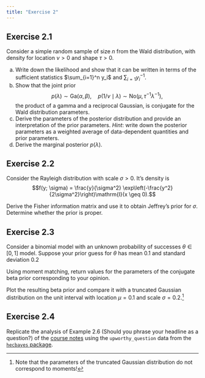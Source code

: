 ```yaml
---
title: "Exercise 2"
---
```


## Exercise 2.1

Consider a simple random sample of size $n$ from the Wald distribution, with density
\begin{align*}
f(y; \nu, \lambda) = \left(\frac{\lambda}{2\pi y^{3}}\right)^{1/2} \exp\left\{ - \frac{\lambda (y-\nu)^2}{2\nu^2y}\right\}\mathrm{I}(y > 0)
\end{align*}
for location $\nu >0$ and shape $\tau>0$. 

a. Write down the likelihood and show that it can be written in terms of the sufficient statistics $\sum_{i=1}^n y_i$ and $\sum_{i=1} y_i^{-1}$.
b. Show that the joint prior
$$ p(\lambda) \sim \mathsf{Ga}(\alpha, \beta), \quad p(1/\nu \mid \lambda) \sim  \mathsf{No}(\mu, \tau^{-1}\lambda^{-1}),$$ the product of a gamma and a reciprocal Gaussian, is conjugate for the Wald distribution parameters.
c. Derive the parameters of the posterior distribution and provide an interpretation of the prior parameters. *Hint*: write down the posterior parameters as a weighted average of data-dependent quantities and prior parameters.
d. Derive the marginal posterior $p(\lambda)$.


## Exercise 2.2

Consider the Rayleigh distribution with scale $\sigma>0$. It's density is
$$f(y; \sigma) = \frac{y}{\sigma^2} \exp\left(-\frac{y^2}{2\sigma^2}\right)\mathrm{I}(x \geq 0).$$

Derive the Fisher information matrix and use it to obtain Jeffrey's prior for $\sigma$. Determine whether the prior is proper.

<!-- Derivation of prior for the correlation $\rho$ in a bivariate normal, in
Jeffrey's theory of probability (1937)
-->

## Exercise 2.3

Consider a binomial model with an unknown probability of successes $\theta \in [0,1]$ model. Suppose your prior guess for $\theta$ has mean $0.1$ and standard deviation $0.2$

Using moment matching, return values for the parameters of the conjugate beta prior corresponding to your opinion.


Plot the resulting beta prior and compare it with a truncated Gaussian distribution on the unit interval with location $\mu=0.1$ and scale $\sigma=0.2$.^[Note that the parameters of the truncated Gaussian distribution do not correspond to moments!]

## Exercise 2.4

Replicate the analysis of Example 2.6 (Should you phrase your headline as a question?) of the [course notes](https://lbelzile.github.io/MATH80601A/priors.html) using the `upworthy_question` data from the [`hecbayes` package](https://github.com/lbelzile/hecbayes).
